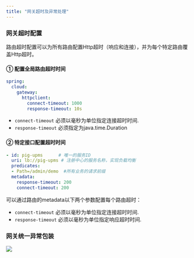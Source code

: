 ```yaml
---
title: "网关超时及异常处理"
---
```


### 网关超时配置

路由超时配置可以为所有路由配置Http超时（响应和连接），并为每个特定路由覆盖Http超时。

#### ① 配置全局路由超时时间

```yaml
spring:
  cloud:
    gateway:
      httpclient:
        connect-timeout: 1000
        response-timeout: 10s
```

+ `connect-timeout` 必须以毫秒为单位指定连接超时时间.
+ `response-timeout` 必须指定为java.time.Duration

#### ②  特定接口配置超时时间
```yaml
- id: pig-upms      # 唯一的服务ID
  uri: lb://pig-upms # 注册中心的服务名称，实现负载均衡
  predicates:
  - Path=/admin/demo  #所有业务的请求前缀
  metadata:
    response-timeout: 200
    connect-timeout: 200
```

可以通过路由的metadata以下两个参数配置每个路由超时：

+ `connect-timeout` 必须以毫秒为单位指定连接超时时间.
+ `response-timeout` 必须以毫秒为单位指定响应超时时间.

### 网关统一异常包装

![](https://cdn.nlark.com/yuque/0/2022/png/283679/1648737466095-60dcf5e3-2997-469f-821c-3244c63ef220.png)

